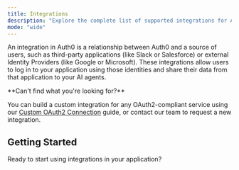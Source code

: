 ```yaml
---
title: Integrations
description: "Explore the complete list of supported integrations for Auth0's GenAI platform. Find the perfect integration for your AI application."
mode: "wide"
---
```



An integration in Auth0 is a relationship between Auth0 and a source of users, such as third-party applications (like Slack or Salesforce) or external Identity Providers (like Google or Microsoft). These integrations allow users to log in to your application using those identities and share their data from that application to your AI agents.

<IntegrationsGrid items={integrations} filters={integrationTypes} />

<Info>
**Can't find what you're looking for?** 

You can build a custom integration for any OAuth2-compliant service using our [Custom OAuth2 Connection](/integrations/custom) guide, or contact our team to request a new integration.
</Info>

## Getting Started

Ready to start using integrations in your application?

<Columns cols={2}>
  <Card
    title="Call an API Using Your Integration"
    href="/get-started/call-others-apis-on-users-behalf"
    icon="key"
    horizontal
  />
</Columns>